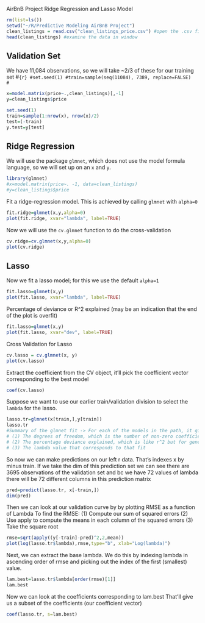 AirBnB Project
Ridge Regression and Lasso Model

```{r}
rm(list=ls())
setwd("~/R/Predictive Modeling AirBnB Project")
clean_listings = read.csv("clean_listings_price.csv") #open the .csv file
head(clean_listings) #examine the data in window
```



Validation Set
---------------
We have 11,084 observations, so we will take ~2/3 of these for our training set
#```{r}
#set.seed(1)
#train=sample(seq(11084), 7389, replace=FALSE) 
#```
```{r}
x=model.matrix(price~.,clean_listings)[,-1]
y=clean_listings$price

set.seed(1)
train=sample(1:nrow(x), nrow(x)/2)
test=(-train)
y.test=y[test]
```


Ridge Regression
-----------------
We will use the package `glmnet`, which does not use the model formula language, so we will set up on an `x` and `y`.
```{r}
library(glmnet)
#x=model.matrix(price~. -1, data=clean_listings)
#y=clean_listings$price
```

Fit a ridge-regression model. This is achieved by calling `glmnet` with `alpha=0` 
```{r}
fit.ridge=glmnet(x,y,alpha=0)
plot(fit.ridge, xvar="lambda", label=TRUE)
```

Now we will use the `cv.glmnet` function to do the cross-validation
```{r}
cv.ridge=cv.glmnet(x,y,alpha=0)
plot(cv.ridge)
```



Lasso
------
Now we fit a lasso model; for this we use the default `alpha=1`
```{r}
fit.lasso=glmnet(x,y)
plot(fit.lasso, xvar="lambda", label=TRUE)
```

Percentage of deviance or R^2 explained (may be an indication that the end of the plot is overfit)
```{r}
fit.lasso=glmnet(x,y)
plot(fit.lasso, xvar="dev", label=TRUE)
```

Cross Validation for Lasso
```{r}
cv.lasso = cv.glmnet(x, y)
plot(cv.lasso)
```

Extract the coefficient from the CV object, it'll pick the coefficient vector corresponding to the best model
```{r}
coef(cv.lasso)
```


Suppose we want to use our earlier train/validation division to select the `lambda` for the lasso.
```{r}
lasso.tr=glmnet(x[train,],y[train])
lasso.tr
#Summary of the glmnet fit -> For each of the models in the path, it gives: 
# (1) The degrees of freedom, which is the number of non-zero coefficients
# (2) The percentage deviance explained, which is like r^2 but for generalized linear models
# (3) The lambda value that corresponds to that fit
```

So now we can make predictions on our left r data. That's indexes x by minus train.
If we take the dim of this prediction set we can see there are 3695 observations of the validation set 
and bc we have 72 values of lambda there will be 72 different columns in this prediction matrix
```{r}
pred=predict(lasso.tr, x[-train,])
dim(pred) 
```

Then we can look at our validation curve by by plotting RMSE as a function of Lambda
To find the RMSE:
(1) Compute our sum of squared errors
(2) Use apply to compute the means in each column of the squared errors
(3) Take the square root
```{r}
rmse=sqrt(apply((y[-train]-pred)^2,2,mean))
plot(log(lasso.tr$lambda),rmse,type="b", xlab="Log(lambda)")
```

Next, we can extract the base lambda.
We do this by indexing lambda in ascending order of rmse and picking out the index of the first (smallest) value.
```{r}
lam.best=lasso.tr$lambda[order(rmse)[1]]
lam.best
```

Now we can look at the coefficients corresponding to lam.best
That'll give us a subset of the coefficients (our coefficient vector)
```{r}
coef(lasso.tr, s=lam.best)
```